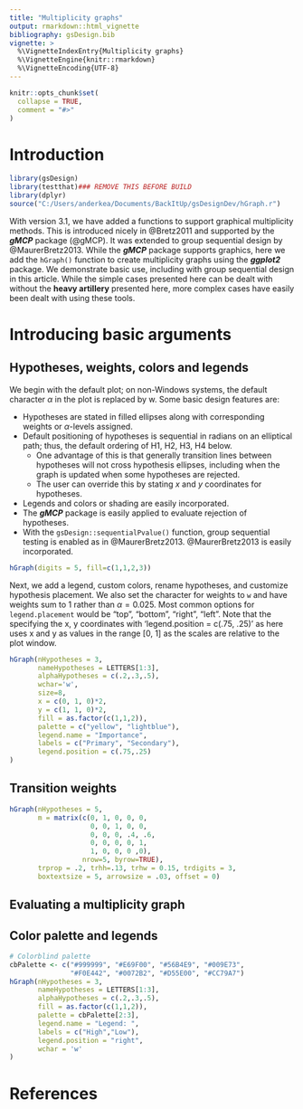 ```yaml
---
title: "Multiplicity graphs"
output: rmarkdown::html_vignette
bibliography: gsDesign.bib
vignette: >
  %\VignetteIndexEntry{Multiplicity graphs}
  %\VignetteEngine{knitr::rmarkdown}
  %\VignetteEncoding{UTF-8}
---
```


```r
knitr::opts_chunk$set(
  collapse = TRUE,
  comment = "#>"
)
```

# Introduction

```r
library(gsDesign)
library(testthat)### REMOVE THIS BEFORE BUILD
library(dplyr)
source("C:/Users/anderkea/Documents/BackItUp/gsDesignDev/hGraph.r")
```

With version 3.1, we have added a functions to support graphical multiplicity methods.
This is introduced nicely in @Bretz2011 and supported by the ***gMCP*** package (@gMCP).
It was extended to group sequential design by @MaurerBretz2013.
While the ***gMCP*** 
package supports graphics, here we add the `hGraph()` function to create multiplicity graphs using the ***ggplot2*** package.
We demonstrate basic use, including with group sequential design in this article.
While the simple cases presented here can be dealt with without the **heavy artillery** presented here, more complex cases have easily been dealt with using these tools.


# Introducing basic arguments

## Hypotheses, weights, colors and legends

We begin with the default plot;
on non-Windows systems, the default character $\alpha$ in the plot is replaced by w.
Some basic design features are:

- Hypotheses are stated in filled ellipses along with corresponding weights or $\alpha$-levels assigned.
- Default positioning of hypotheses is sequential in radians on an elliptical path; thus, the default ordering of H1, H2, H3, H4 below.
    - One advantage of this is that generally transition lines between hypotheses will not cross hypothesis ellipses, including when the graph is updated when some hypotheses are rejected.
    - The user can override this by stating $x$ and $y$ coordinates for hypotheses.
- Legends and colors or shading are easily incorporated.
- The ***gMCP*** package is easily applied to evaluate rejection of hypotheses.
- With the `gsDesign::sequentialPvalue()` function, group sequential testing is enabled as in @MaurerBretz2013.
@MaurerBretz2013 is easily incorporated.



```r
hGraph(digits = 5, fill=c(1,1,2,3))
```

Next, we add a legend, custom colors, rename hypotheses, and customize hypothesis placement.
We also set the character for weights to `w` and have weights sum to 1 rather than $\alpha=0.025$.
Most common options for `legend.placement` would be "top", "bottom", "right", "left". 
Note that the specifying the x, y coordinates with 'legend.position = c(.75, .25)' as here uses x and y as values in the range [0, 1] as the scales are relative to the plot window.

```r
hGraph(nHypotheses = 3,
       nameHypotheses = LETTERS[1:3],
       alphaHypotheses = c(.2,.3,.5),
       wchar='w',
       size=8,
       x = c(0, 1, 0)*2,
       y = c(1, 1, 0)*2,
       fill = as.factor(c(1,1,2)),
       palette = c("yellow", "lightblue"),
       legend.name = "Importance",
       labels = c("Primary", "Secondary"),
       legend.position = c(.75,.25)
)
```

## Transition weights

```r
hGraph(nHypotheses = 5, 
       m = matrix(c(0, 1, 0, 0, 0,
                    0, 0, 1, 0, 0,
                    0, 0, 0, .4, .6,
                    0, 0, 0, 0, 1,
                    1, 0, 0, 0 ,0),
                  nrow=5, byrow=TRUE),
       trprop = .2, trhh=.13, trhw = 0.15, trdigits = 3,
       boxtextsize = 5, arrowsize = .03, offset = 0)
```

## Evaluating a multiplicity graph


## Color palette and legends

```r
# Colorblind palette
cbPalette <- c("#999999", "#E69F00", "#56B4E9", "#009E73",
               "#F0E442", "#0072B2", "#D55E00", "#CC79A7")
hGraph(nHypotheses = 3,
       nameHypotheses = LETTERS[1:3],
       alphaHypotheses = c(.2,.3,.5),
       fill = as.factor(c(1,1,2)),
       palette = cbPalette[2:3],
       legend.name = "Legend: ",
       labels = c("High","Low"),
       legend.position = "right",
       wchar = 'w'
) 
```


# References

